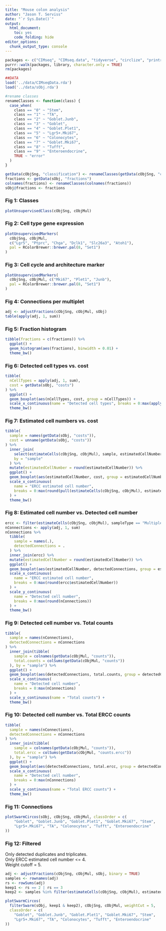 ```yaml
---
title: "Mouse colon analysis"
author: "Jason T. Serviss"
date: "`r Sys.Date()`"
output:
  html_document:
    toc: yes
    code_folding: hide
editor_options: 
  chunk_output_type: console
---
```


```r
packages <- c("CIMseq", "CIMseq.data", "tidyverse", "circlize", "printr")
purrr::walk(packages, library, character.only = TRUE)
rm(packages)

##DATA
load('../data/CIMseqData.rda')
load('../data/sObj.rda')
```

```r
#rename classes
renameClasses <- function(class) {
  case_when(
    class == "0" ~ "Stem",
    class == "1" ~ "TA",
    class == "2" ~ "Goblet.Junb",
    class == "3" ~ "Goblet",
    class == "4" ~ "Goblet.Plet1",
    class == "5" ~ "Lgr5+.Mki67",
    class == "6" ~ "Colonocytes",
    class == "7" ~ "Goblet.Mki67",
    class == "8" ~ "Tufft",
    class == "9" ~ "Enteroendocrine",
    TRUE ~ "error"
  )
}

getData(cObjSng, "classification") <- renameClasses(getData(cObjSng, "classification"))
fractions <- getData(sObj, "fractions")
colnames(fractions) <- renameClasses(colnames(fractions))
sObj@fractions <- fractions
```

### Fig 1: Classes
```r
plotUnsupervisedClass(cObjSng, cObjMul)
```

### Fig 2: Cell type gene expression
```r
plotUnsupervisedMarkers(
  cObjSng, cObjMul,
  c("Lgr5", "Ptprc", "Chga", "Dclk1", "Slc26a3", "Atoh1"),
  pal = RColorBrewer::brewer.pal(8, "Set1")
)
```

### Fig 3: Cell cycle and architecture marker
```r
plotUnsupervisedMarkers(
  cObjSng, cObjMul, c("Mki67", "Plet1", "Junb"),
  pal = RColorBrewer::brewer.pal(8, "Set1")
)
```

### Fig 4: Connections per multiplet
```r
adj <- adjustFractions(cObjSng, cObjMul, sObj)
table(apply(adj, 1, sum))
```

### Fig 5: Fraction histogram
```r
tibble(fractions = c(fractions)) %>%
  ggplot() +
  geom_histogram(aes(fractions), binwidth = 0.01) +
  theme_bw()
```

### Fig 6: Detected cell types vs. cost
```r
tibble(
  nCellTypes = apply(adj, 1, sum),
  cost = getData(sObj, "costs")
) %>%
  ggplot() +
  geom_boxplot(aes(nCellTypes, cost, group = nCellTypes)) +
  scale_x_continuous(name = "Detected cell types", breaks = 0:max(apply(adj, 1, sum))) +
  theme_bw()
```

### Fig 7: Estimated cell numbers vs. cost
```r
tibble(
  sample = names(getData(sObj, "costs")),
  cost = unname(getData(sObj, "costs"))
) %>%
  inner_join(
    select(estimateCells(cObjSng, cObjMul), sample, estimatedCellNumber), 
    by = "sample"
  ) %>%
  mutate(estimatedCellNumber = round(estimatedCellNumber)) %>%
  ggplot() +
  geom_boxplot(aes(estimatedCellNumber, cost, group = estimatedCellNumber)) +
  scale_x_continuous(
    name = "ERCC estimated cell number", 
    breaks = 0:max(round(pull(estimateCells(cObjSng, cObjMul), estimatedCellNumber)))
  ) +
  theme_bw()
```

### Fig 8: Estimated cell number vs. Detected cell number
```r
ercc <- filter(estimateCells(cObjSng, cObjMul), sampleType == "Multiplet")
nConnections <- apply(adj, 1, sum)
nConnections %>% 
  tibble(
    sample = names(.), 
    detectedConnections = .
  ) %>% 
  inner_join(ercc) %>% 
  mutate(estimatedCellNumber = round(estimatedCellNumber)) %>%
  ggplot() +
  geom_boxplot(aes(estimatedCellNumber, detectedConnections, group = estimatedCellNumber)) +
  scale_x_continuous(
    name = "ERCC estimated cell number", 
    breaks = 0:max(round(ercc$estimatedCellNumber))
  ) +
  scale_y_continuous(
    name = "Detected cell number",
    breaks = 0:max(round(nConnections))
  ) +
  theme_bw()
```

### Fig 9: Detected cell number vs. Total counts
```r
tibble(
  sample = names(nConnections),
  detectedConnections = nConnections
) %>%
  inner_join(tibble(
    sample = colnames(getData(cObjMul, "counts")),
    total.counts = colSums(getData(cObjMul, "counts"))
  ), by = "sample") %>%
  ggplot() +
  geom_boxplot(aes(detectedConnections, total.counts, group = detectedConnections)) +
  scale_x_continuous(
    name = "Detected cell number", 
    breaks = 0:max(nConnections)
  ) +
  scale_y_continuous(name = "Total counts") +
  theme_bw()
```

### Fig 10: Detected cell number vs. Total ERCC counts
```r
tibble(
  sample = names(nConnections),
  detectedConnections = nConnections
) %>%
  inner_join(tibble(
    sample = colnames(getData(cObjMul, "counts")),
    total.ercc = colSums(getData(cObjMul, "counts.ercc"))
  ), by = "sample") %>%
  ggplot() +
  geom_boxplot(aes(detectedConnections, total.ercc, group = detectedConnections)) +
  scale_x_continuous(
    name = "Detected cell number", 
    breaks = 0:max(nConnections)
  ) +
  scale_y_continuous(name = "Total ERCC counts") +
  theme_bw()
```

### Fig 11: Connections

```r
plotSwarmCircos(sObj, cObjSng, cObjMul, classOrder = c(
    "Goblet", "Goblet.Junb", "Goblet.Plet1", "Goblet.Mki67", "Stem",
    "Lgr5+.Mki67", "TA", "Colonocytes", "Tufft", "Enteroendocrine"
))
```

### Fig 12: Filtered

Only detected duplicates and triplicates.  
Only ERCC estimated cell number <= 4.  
Weight cutoff = 5.

```r
adj <- adjustFractions(cObjSng, cObjMul, sObj, binary = TRUE)
samples <- rownames(adj)
rs <- rowSums(adj)
keep1 <- rs == 2 | rs == 3
keep2 <- samples %in% filter(estimateCells(cObjSng, cObjMul), estimatedCellNumber <= 4)$sample

plotSwarmCircos(
  filterSwarm(sObj, keep1 & keep2), cObjSng, cObjMul, weightCut = 5, 
  classOrder = c(
    "Goblet", "Goblet.Junb", "Goblet.Plet1", "Goblet.Mki67", "Stem",
    "Lgr5+.Mki67", "TA", "Colonocytes", "Tufft", "Enteroendocrine"
))
```